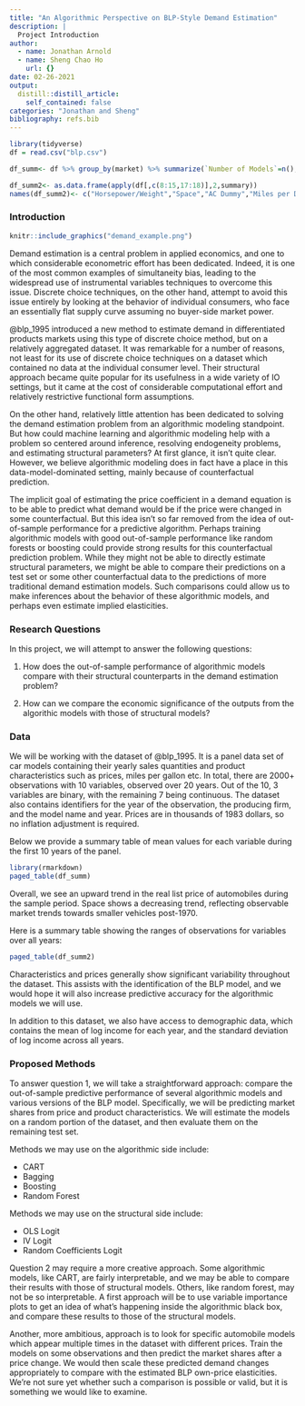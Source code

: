 ```yaml
---
title: "An Algorithmic Perspective on BLP-Style Demand Estimation"
description: |
  Project Introduction
author:
  - name: Jonathan Arnold
  - name: Sheng Chao Ho
    url: {}
date: 02-26-2021
output:
  distill::distill_article:
    self_contained: false
categories: "Jonathan and Sheng"
bibliography: refs.bib
---
```


```r
library(tidyverse)
df = read.csv("blp.csv")

df_summ<- df %>% group_by(market) %>% summarize(`Number of Models`=n(),`Horsepower/Weight`=mean(hpwt),`Space`=mean(space),`AC Dummy`=mean(air),`Miles per Dollar`=mean(mpd),`Miles per Gallon`=mean(mpg),`Price, Thousands of 1983 Dollars`=mean(price),`Quantity`=mean(quantity),`Produced in Japan`=mean(japan),`Produced in Europe`=mean(euro)) %>% ungroup

df_summ2<- as.data.frame(apply(df[,c(8:15,17:18)],2,summary))
names(df_summ2)<- c("Horsepower/Weight","Space","AC Dummy","Miles per Dollar","Price","Miles per Gallon","Quantity","Market Share","Produced in Japan","Produced in Europe")
```

### Introduction

```r
knitr::include_graphics("demand_example.png")
```

Demand estimation is a central problem in applied economics, and one to which considerable econometric effort has been dedicated. Indeed, it is one of the most common examples of simultaneity bias, leading to the widespread use of instrumental variables techniques to overcome this issue. Discrete choice techniques, on the other hand, attempt to avoid this issue entirely by looking at the behavior of individual consumers, who face an essentially flat supply curve assuming no buyer-side market power.

@blp_1995 introduced a new method to estimate demand in differentiated products markets using this type of discrete choice method, but on a relatively aggregated dataset. It was remarkable for a number of reasons, not least for its use of discrete choice techniques on a dataset which contained no data at the individual consumer level. Their structural approach became quite popular for its usefulness in a wide variety of IO settings, but it came at the cost of considerable computational effort and relatively restrictive functional form assumptions.

On the other hand, relatively little attention has been dedicated to solving the demand estimation problem from an algorithmic modeling standpoint. But how could machine learning and algorithmic modeling help with a problem so centered around inference, resolving endogeneity problems, and estimating structural parameters? At first glance, it isn't quite clear. However, we believe algorithmic modeling does in fact have a place in this data-model-dominated setting, mainly because of counterfactual prediction. 

The implicit goal of estimating the price coefficient in a demand equation is to be able to predict what demand would be if the price were changed in some counterfactual. But this idea isn't so far removed from the idea of out-of-sample performance for a predictive algorithm. Perhaps training algorithmic models with good out-of-sample performance like random forests or boosting could provide strong results for this counterfactual prediction problem. While they might not be able to directly estimate structural parameters, we might be able to compare their predictions on a test set or some other counterfactual data to the predictions of more traditional demand estimation models. Such comparisons could allow us to make inferences about the behavior of these algorithmic models, and perhaps even estimate implied elasticities.

### Research Questions

In this project, we will attempt to answer the following questions:

1. How does the out-of-sample performance of algorithmic models compare with their structural counterparts in the demand estimation problem?

2. How can we compare the economic significance of the outputs from the algorithic models with those of structural models?

### Data

We will be working with the dataset of @blp_1995. It is a panel data set of car models containing their yearly sales quantities and product characteristics such as prices, miles per gallon etc. In total, there are 2000+ observations with 10 variables, observed over 20 years. Out of the 10, 3 variables are binary, with the remaining 7 being continuous. The dataset also contains identifiers for the year of the observation, the producing firm, and the model name and year. Prices are in thousands of 1983 dollars, so no inflation adjustment is required.

Below we provide a summary table of mean values for each variable during the first 10 years of the panel. 

```r
library(rmarkdown)
paged_table(df_summ)
```

Overall, we see an upward trend in the real list price of automobiles during the sample period. Space shows a decreasing trend, reflecting observable market trends towards smaller vehicles post-1970. 

Here is a summary table showing the ranges of observations for variables over all years:

```r
paged_table(df_summ2)
```

Characteristics and prices generally show significant variability throughout the dataset. This assists with the identification of the BLP model, and we would hope it will also increase predictive accuracy for the algorithmic models we will use. 

In addition to this dataset, we also have access to demographic data, which contains the mean of log income for each year, and the standard deviation of log income across all years. 

### Proposed Methods

To answer question 1, we will take a straightforward approach: compare the out-of-sample predictive performance of several algorithmic models and various versions of the BLP model. Specifically, we will be predicting market shares from price and product characteristics. We will estimate the models on a random portion of the dataset, and then evaluate them on the remaining test set. 

Methods we may use on the algorithmic side include:

- CART
- Bagging
- Boosting
- Random Forest

Methods we may use on the structural side include:

- OLS Logit
- IV Logit
- Random Coefficients Logit

Question 2 may require a more creative approach. Some algorithmic models, like CART, are fairly interpretable, and we may be able to compare their results with those of structural models. Others, like random forest, may not be so interpretable. A first approach will be to use variable importance plots to get an idea of what's happening inside the algorithmic black box, and compare these results to those of the structural models. 

Another, more ambitious, approach is to look for specific automobile models which appear multiple times in the dataset with different prices. Train the models on some observations and then predict the market shares after a price change. We would then scale these predicted demand changes appropriately to compare with the estimated BLP own-price elasticities. We're not sure yet whether such a comparison is possible or valid, but it is something we would like to examine. 
